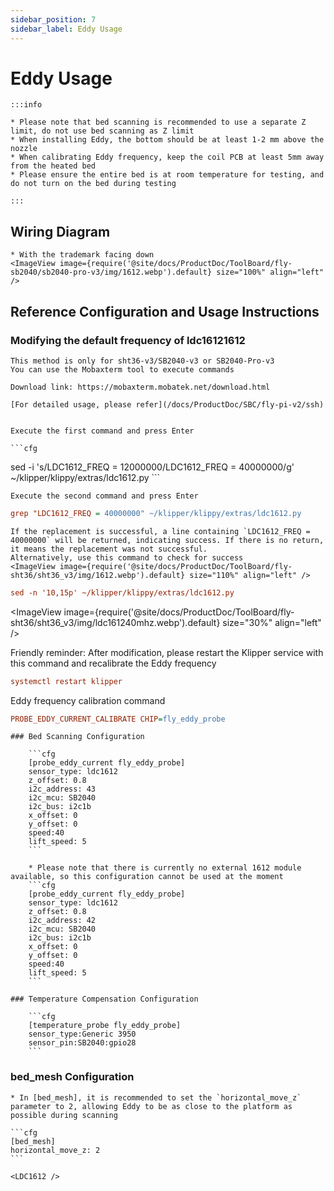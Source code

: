 ```yaml
---
sidebar_position: 7
sidebar_label: Eddy Usage
---
```



# Eddy Usage

    :::info

    * Please note that bed scanning is recommended to use a separate Z limit, do not use bed scanning as Z limit
    * When installing Eddy, the bottom should be at least 1-2 mm above the nozzle
    * When calibrating Eddy frequency, keep the coil PCB at least 5mm away from the heated bed
    * Please ensure the entire bed is at room temperature for testing, and do not turn on the bed during testing

    :::

## Wiring Diagram

    * With the trademark facing down
    <ImageView image={require('@site/docs/ProductDoc/ToolBoard/fly-sb2040/sb2040-pro-v3/img/1612.webp').default} size="100%" align="left" />


## Reference Configuration and Usage Instructions

### Modifying the default frequency of ldc16121612
    This method is only for sht36-v3/SB2040-v3 or SB2040-Pro-v3
    You can use the Mobaxterm tool to execute commands

    Download link: https://mobaxterm.mobatek.net/download.html
    
    [For detailed usage, please refer](/docs/ProductDoc/SBC/fly-pi-v2/ssh)


    Execute the first command and press Enter

    ```cfg
sed -i 's/LDC1612_FREQ = 12000000/LDC1612_FREQ = 40000000/g' ~/klipper/klippy/extras/ldc1612.py
    ```

    Execute the second command and press Enter
  ```cfg
grep "LDC1612_FREQ = 40000000" ~/klipper/klippy/extras/ldc1612.py
  ```
    If the replacement is successful, a line containing `LDC1612_FREQ = 40000000` will be returned, indicating success. If there is no return, it means the replacement was not successful.
    Alternatively, use this command to check for success
    <ImageView image={require('@site/docs/ProductDoc/ToolBoard/fly-sht36/sht36_v3/img/1612.webp').default} size="110%" align="left" />
```cfg
sed -n '10,15p' ~/klipper/klippy/extras/ldc1612.py
```
   <ImageView image={require('@site/docs/ProductDoc/ToolBoard/fly-sht36/sht36_v3/img/ldc161240mhz.webp').default} size="30%" align="left" />

   Friendly reminder: After modification, please restart the Klipper service with this command and recalibrate the Eddy frequency
   ```cfg
   systemctl restart klipper
   ```
   Eddy frequency calibration command
   ```cfg
   PROBE_EDDY_CURRENT_CALIBRATE CHIP=fly_eddy_probe
   ```

    ### Bed Scanning Configuration

        ```cfg
        [probe_eddy_current fly_eddy_probe]
        sensor_type: ldc1612
        z_offset: 0.8
        i2c_address: 43
        i2c_mcu: SB2040
        i2c_bus: i2c1b
        x_offset: 0
        y_offset: 0
        speed:40
        lift_speed: 5
        ```

        * Please note that there is currently no external 1612 module available, so this configuration cannot be used at the moment
        ```cfg
        [probe_eddy_current fly_eddy_probe]
        sensor_type: ldc1612
        z_offset: 0.8
        i2c_address: 42
        i2c_mcu: SB2040
        i2c_bus: i2c1b
        x_offset: 0
        y_offset: 0
        speed:40
        lift_speed: 5
        ```

    ### Temperature Compensation Configuration

        ```cfg
        [temperature_probe fly_eddy_probe]
        sensor_type:Generic 3950
        sensor_pin:SB2040:gpio28
        ```

### bed_mesh Configuration

    * In [bed_mesh], it is recommended to set the `horizontal_move_z` parameter to 2, allowing Eddy to be as close to the platform as possible during scanning

    ```cfg
    [bed_mesh]
    horizontal_move_z: 2
    ```

    <LDC1612 />